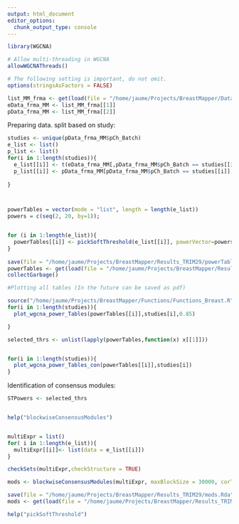 ```yaml
---
output: html_document
editor_options: 
  chunk_output_type: console
---
```

```r
library(WGCNA)
```

```r
# Allow multi-threading in WGCNA
allowWGCNAThreads()

# The following setting is important, do not omit.
options(stringsAsFactors = FALSE)
```


```r
list_MM_frma <- get(load(file = "/home/jaume/Projects/BreastMapper/Data/Interm_DS/list_MM_frma.Rda"))
eData_frma_MM <- list_MM_frma[[1]]
pData_frma_MM <- list_MM_frma[[2]]
```

Preparing data. split based on study:

```r
studies <- unique(pData_frma_MM$pCh_Batch)
e_list <- list()
p_list <- list()
for(i in 1:length(studies)){
  e_list[[i]] <- t(eData_frma_MM[,pData_frma_MM$pCh_Batch == studies[[i]]])
  p_list[[i]] <- pData_frma_MM[pData_frma_MM$pCh_Batch == studies[[i]],]
  
}



powerTables = vector(mode = "list", length = length(e_list))
powers = c(seq(2, 20, by=1));


for (i in 1:length(e_list)){
  powerTables[[i]] <- pickSoftThreshold(e_list[[i]], powerVector=powers, corFnc = "bicor",networkType = "signed hybrid", blockSize = 14000,verbose = 2)
}
  
save(file = "/home/jaume/Projects/BreastMapper/Results_TRIM29/powerTables.Rda",powerTables)
powerTables <- get(load(file = "/home/jaume/Projects/BreastMapper/Results_TRIM29/powerTables.Rda"))
collectGarbage()

#Plotting all tables (In the future can be saved as pdf)

source("/home/jaume/Projects/BreastMapper/Functions/Functions_Breast.R")
for(i in 1:length(studies)){
  plot_wgcna_power_Tables(powerTables[[i]],studies[i],0.85)

}

selected_thrs <- unlist(lapply(powerTables,function(x) x[[1]]))


for(i in 1:length(studies)){
  plot_wgcna_power_Tables_con(powerTables[[i]],studies[i])
}
```

Identification of consensus modules:


```r
STPowers <- selected_thrs


help("blockwiseConsensusModules")


multiExpr = list()
for( i in 1:length(e_list)){
  multiExpr[[i]]<- list(data = e_list[[i]])
}

checkSets(multiExpr,checkStructure = TRUE)

mods <- blockwiseConsensusModules(multiExpr, maxBlockSize = 30000, corType = "bicor", power = selected_thrs, networkType = "signed hybrid", TOMDenom = "mean", checkMissingData = FALSE, deepSplit = 3, reassignThresholdPS = 0, pamRespectsDendro = FALSE, mergeCutHeight = 0.25, numericLabels = TRUE, getTOMScalingSamples = TRUE, consensusQuantile = 0.25, verbose = 3, indent = 2)

save(file = "/home/jaume/Projects/BreastMapper/Results_TRIM29/mods.Rda",mods)
mods <- get(load(file = "/home/jaume/Projects/BreastMapper/Results_TRIM29/mods.Rda"))

```



```r
help("pickSoftThreshold")
```


